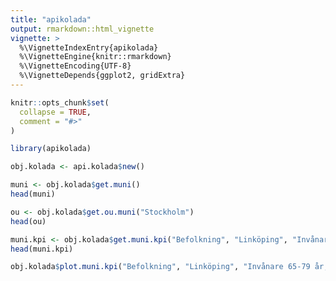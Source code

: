 ```yaml
---
title: "apikolada"
output: rmarkdown::html_vignette
vignette: >
  %\VignetteIndexEntry{apikolada}
  %\VignetteEngine{knitr::rmarkdown}
  %\VignetteEncoding{UTF-8}
  %\VignetteDepends{ggplot2, gridExtra}    
---
```


```r
knitr::opts_chunk$set(
  collapse = TRUE,
  comment = "#>"
)
```


```r
library(apikolada)
```


```r
obj.kolada <- api.kolada$new()
```


```r
muni <- obj.kolada$get.muni()
head(muni)
```


```r
ou <- obj.kolada$get.ou.muni("Stockholm")
head(ou)
```


```r
muni.kpi <- obj.kolada$get.muni.kpi("Befolkning", "Linköping", "Invånare 65-79 år, antal", "T")
head(muni.kpi)
```


```r
obj.kolada$plot.muni.kpi("Befolkning", "Linköping", "Invånare 65-79 år, antal", "T")
```
